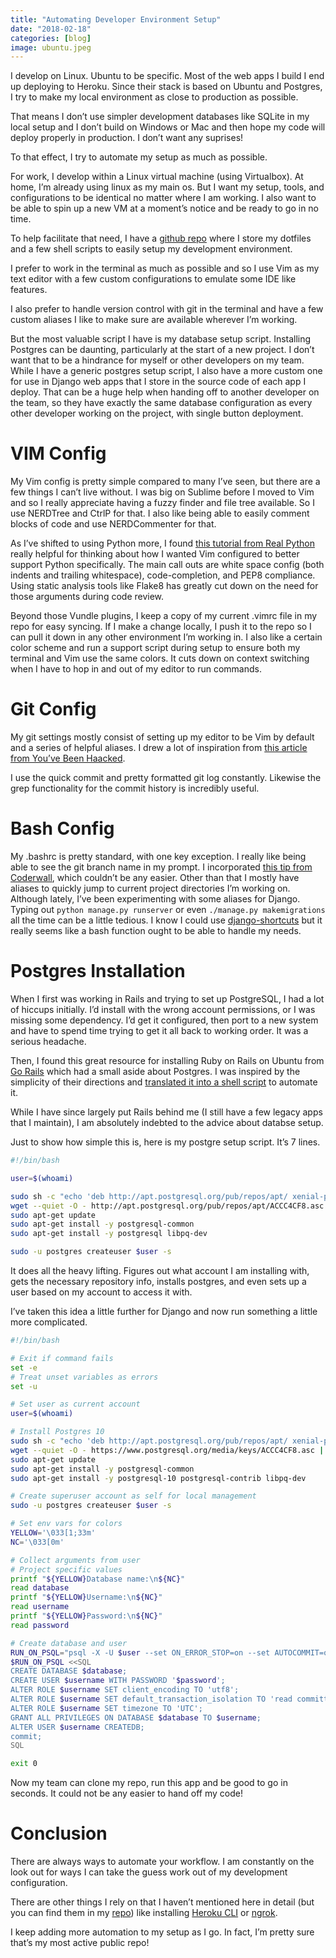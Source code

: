 ```yaml
---
title: "Automating Developer Environment Setup"
date: "2018-02-18"
categories: [blog]
image: ubuntu.jpeg
---
```


I develop on Linux. Ubuntu to be specific. Most of the web apps I build I end
up deploying to Heroku. Since their stack is based on Ubuntu and Postgres, I 
try to make my local environment as close to production as possible. 

That means I don't use simpler development databases like SQLite in my local
setup and I don't build on Windows or Mac and then hope my code will deploy
properly in production. I don't want any suprises!

To that effect, I try to automate my setup as much as possible. 

For work, I develop within a Linux virtual machine (using Virtualbox). At home, 
I'm already using linux as my main os. But I want my setup, tools, and 
configurations to be identical no matter where I am working. I also want to be
able to spin up a new VM at a moment's notice and be ready to go in no time.

To help facilitate that need, I have a [github repo](https://github.com/dchess/dev-env-setup)
where I store my dotfiles and a few shell scripts to easily setup my
development environment. 

I prefer to work in the terminal as much as possible and so I use Vim as my
text editor with a few custom configurations to emulate some IDE like features.

I also prefer to handle version control with git in the terminal and have a few
custom aliases I like to make sure are available wherever I'm working.

But the most valuable script I have is my database setup script. Installing
Postgres can be daunting, particularly at the start of a new project. I don't
want that to be a hindrance for myself or other developers on my team. While I
have a generic postgres setup script, I also have a more custom one for use in
Django web apps that I store in the source code of each app I deploy. That can
be a huge help when handing off to another developer on the team, so they have
exactly the same database configuration as every other developer working on the
project, with single button deployment.

# VIM Config

My Vim config is pretty simple compared to many I've seen, but there are a few
things I can't live without. I was big on Sublime before I moved to Vim and so
I really appreciate having a fuzzy finder and file tree available. So I use
NERDTree and CtrlP for that. I also like being able to easily comment blocks of
code and use NERDCommenter for that. 

As I've shifted to using Python more, I found [this tutorial from Real Python](https://realpython.com/blog/python/vim-and-python-a-match-made-in-heaven/)
really helpful for thinking about how I wanted Vim configured to better support
Python specifically. The main call outs are white space config (both indents and
trailing whitespace), code-completion, and PEP8 compliance. Using static 
analysis tools like Flake8 has greatly cut down on the need for those arguments
during code review.

Beyond those Vundle plugins, I keep a copy of my current .vimrc file in my repo
for easy syncing. If I make a change locally, I push it to the repo so I can
pull it down in any other environment I'm working in. I also like a certain
color scheme and run a support script during setup to ensure both my terminal
and Vim use the same colors. It cuts down on context switching when I have to 
hop in and out of my editor to run commands.

# Git Config

My git settings mostly consist of setting up my editor to be Vim by default and
a series of helpful aliases. I drew a lot of inspiration from
[this article from You've Been Haacked](https://haacked.com/archive/2014/07/28/github-flow-aliases/).

I use the quick commit and pretty formatted git log constantly. Likewise the
grep functionality for the commit history is incredibly useful.

# Bash Config

My .bashrc is pretty standard, with one key exception. I really like being
able to see the git branch name in my prompt. I incorporated
[this tip from Coderwall](https://coderwall.com/p/fasnya/add-git-branch-name-to-bash-prompt),
which couldn't be any easier. Other than that I mostly have aliases to quickly
jump to current project directories I'm working on. Although lately, I've been
experimenting with some aliases for Django. Typing out `python manage.py runserver`
or even `./manage.py makemigrations` all the time can be a little tedious. I
know I could use [django-shortcuts](https://github.com/jgorset/django-shortcuts)
but it really seems like a bash function ought to be able to handle my needs. 

# Postgres Installation

When I first was working in Rails and trying to set up PostgreSQL, I had a lot
of hiccups initially. I'd install with the wrong account permissions, or I was
missing some dependency. I'd get it configured, then port to a new system and 
have to spend time trying to get it all back to working order. It was a serious
headache.

Then, I found this great resource for installing Ruby on Rails on Ubuntu from 
[Go Rails](https://gorails.com/setup/ubuntu/16.04) which had a small aside
about Postgres. I was inspired by the simplicity of their directions and
[translated it into a shell script](https://github.com/dchess/dev-env-setup/blob/master/rails.sh)
to automate it. 

While I have since largely put Rails behind me (I still have a few legacy apps
that I maintain), I am absolutely indebted to the advice about databse setup.

Just to show how simple this is, here is my postgre setup script. It's 7 lines.

```bash
#!/bin/bash

user=$(whoami)

sudo sh -c "echo 'deb http://apt.postgresql.org/pub/repos/apt/ xenial-pgdg main' > /etc/apt/sources.list.d/pgdg.list"
wget --quiet -O - http://apt.postgresql.org/pub/repos/apt/ACCC4CF8.asc | sudo apt-key add -
sudo apt-get update
sudo apt-get install -y postgresql-common
sudo apt-get install -y postgresql libpq-dev

sudo -u postgres createuser $user -s
```

It does all the heavy lifting. Figures out what account I am installing with,
gets the necessary repository info, installs postgres, and even sets up a user
based on my account to access it with. 

I've taken this idea a little further for Django and now run something a
little more complicated. 

```bash
#!/bin/bash

# Exit if command fails
set -e
# Treat unset variables as errors
set -u

# Set user as current account
user=$(whoami)

# Install Postgres 10
sudo sh -c "echo 'deb http://apt.postgresql.org/pub/repos/apt/ xenial-pgdg main' >> /etc/apt/sources.list.d/pgdg.list"
wget --quiet -O - https://www.postgresql.org/media/keys/ACCC4CF8.asc | sudo apt-key add -
sudo apt-get update
sudo apt-get install -y postgresql-common
sudo apt-get install -y postgresql-10 postgresql-contrib libpq-dev

# Create superuser account as self for local management
sudo -u postgres createuser $user -s

# Set env vars for colors
YELLOW='\033[1;33m'
NC='\033[0m'

# Collect arguments from user
# Project specific values
printf "${YELLOW}Database name:\n${NC}"
read database
printf "${YELLOW}Username:\n${NC}"
read username
printf "${YELLOW}Password:\n${NC}"
read password

# Create database and user
RUN_ON_PSQL="psql -X -U $user --set ON_ERROR_STOP=on --set AUTOCOMMIT=off postgres"
$RUN_ON_PSQL <<SQL
CREATE DATABASE $database;
CREATE USER $username WITH PASSWORD '$password';
ALTER ROLE $username SET client_encoding TO 'utf8';
ALTER ROLE $username SET default_transaction_isolation TO 'read committed';
ALTER ROLE $username SET timezone TO 'UTC';
GRANT ALL PRIVILEGES ON DATABASE $database TO $username; 
ALTER USER $username CREATEDB;
commit;
SQL

exit 0
```

Now my team can clone my repo, run this app and be good to go in seconds. It
could not be any easier to hand off my code!

# Conclusion

There are always ways to automate your workflow. I am constantly on the look
out for ways I can take the guess work out of my development configuration.

There are other things I rely on that I haven't mentioned here in detail (but 
you can find them in my [repo](https://github.com/dchess/dev-env-setup)) like
installing [Heroku CLI](https://devcenter.heroku.com/articles/heroku-cli) or 
[ngrok](https://ngrok.com/). 

I keep adding more automation to my setup as I go. In fact, I'm pretty sure 
that's my most active public repo!
